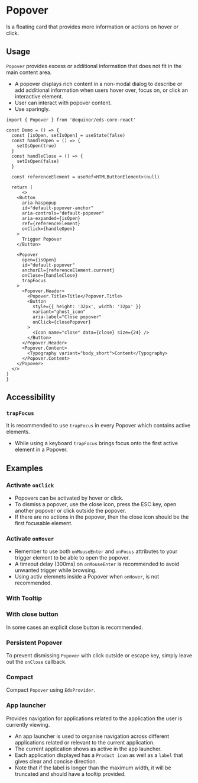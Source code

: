 
# Popover

Is a floating card that provides more information or actions on hover or click.

<Links 
    figmaUrl="https://www.figma.com/file/0bGXR2sCwMVSDNyyzu5BXrO5/UI%E2%80%94User-Interface?node-id=17515%3A0"
    documentationUrl="https://eds.equinor.com/0b0c666ab/p/8809df-popover/b/398446"
    sourceUrl="https://github.com/equinor/design-system/blob/develop/packages/eds-core-react/src/components/Popover/Popover.tsx"
    npmUrl="https://www.npmjs.com/package/@equinor/eds-core-react"
/>

<Story id="data-display-popover--introduction"/>
<PropsTable />

## Usage

`Popover` provides excess or additional information that does not fit in the main content area. 
<ul>
    <li>A popover displays rich content in a non-modal dialog to describe or add additional
        information when users hover over, focus on, or click an interactive element.</li>
    <li>User can interact with popover content.</li>
    <li>Use sparingly.</li>
  </ul>

  ```tsx
import { Popover } from '@equinor/eds-core-react'

const Demo = () => {
    const [isOpen, setIsOpen] = useState(false)
    const handleOpen = () => {
      setIsOpen(true)
    }
    const handleClose = () => {
      setIsOpen(false)
    }

    const referenceElement = useRef<HTMLButtonElement>(null)

    return (
        <>
      <Button
        aria-haspopup
        id="default-popover-anchor"
        aria-controls="default-popover"
        aria-expanded={isOpen}
        ref={referenceElement}
        onClick={handleOpen}
      >
        Trigger Popover
      </Button>

      <Popover
        open={isOpen}
        id="default-popover"
        anchorEl={referenceElement.current}
        onClose={handleClose}
        trapFocus
      >
        <Popover.Header>
          <Popover.Title>Title</Popover.Title>
          <Button
            style={{ height: '32px', width: '32px' }}
            variant="ghost_icon"
            aria-label="Close popover"
            onClick={closePopover}
          >
            <Icon name="close" data={close} size={24} />
          </Button>
        </Popover.Header>
        <Popover.Content>
          <Typography variant="body_short">Content</Typography>
        </Popover.Content>
      </Popover>
    </>
  )
}
```

## Accessibility

### `trapFocus`

It is recommended to use <code>trapFocus</code> in every Popover which contains active elements.

<ul>
  <li>While using a keyboard <code>trapFocus</code> brings focus onto the first active element in a Popover.</li>
</ul>

## Examples

### Activate `onClick`

<ul>
    <li>Popovers can be activated by hover or click.</li>
    <li>To dismiss a popover, use the close icon, press the ESC key, open another popover or click outside the popover.</li>
    <li>If there are no actions in the popover, then the close icon should be the first focusable element.</li>
</ul>

<Story id="data-display-popover--activate-on-click"/>

### Activate `onHover`

<ul>
    <li>Remember to use both <code>onMouseEnter</code> and <code>onFocus</code> attributes to your trigger element to be able to open the popover.</li>
    <li>A timeout delay (300ms) on <code>onMouseEnter</code> is recommended to avoid unwanted trigger while browsing.</li>
    <li>Using activ elemnets inside a Popover when <code>onHover</code>, is not recommended.</li>
</ul>

<Story id="data-display-popover--activate-on-hover"/>

### With Tooltip

<Story id="data-display-popover--with-tooltip"/>

### With close button

In some cases an explicit close button is recommended.

<Story id="data-display-popover--with-close-button"/>

### Persistent Popover

To prevent dismissing `Popover` with click outside or escape key, simply leave out the `onClose` callback.

<Story id="data-display-popover--persistent-popover"/>

### Compact

Compact `Popover` using `EdsProvider`.

<Story id="data-display-popover--compact"/>

### App launcher

Provides navigation for applications related to the application the user is currently viewing.

<ul>
  <li>An app launcher is used to organise navigation across different applications related or relevant to the current application.</li>
  <li>The current application shows as active in the app launcher.</li>
  <li>Each application displayed has a <code>Product icon</code> as well as a <code>label</code> that gives clear and concise direction.</li>
  <li>Note that if the label is longer than the maximum width, it will be truncated and should have a tooltip provided.</li>
</ul>

<Story id="data-display-popover--app-launcher"/>